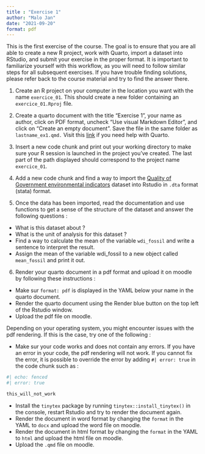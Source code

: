 ```yaml
---
title : "Exercise 1"
author: "Malo Jan"
date: "2021-09-20"
format: pdf
---
```


This is the first exercise of the course. The goal is to ensure that you are all able to create a new R project, work with Quarto, import a dataset into RStudio, and submit your exercise in the proper format. It is important to familiarize yourself with this workflow, as you will need to follow similar steps for all subsequent exercises. If you have trouble finding solutions, please refer back to the course material and try to find the answer there. 

1.  Create an R project on your computer in the location you want with the name `exercice_01`. This should create a new folder containing an `exercice_01.Rproj` file.

2.  Create a quarto document with the title "Exercise 1", your name as author, click on PDF format, uncheck "Use visual Markdown Editor", and click on "Create an empty document". Save the file in the same folder as `lastname_ex1.qmd.` Visit this [link](https://r4ds.hadley.nz/quarto.html) if you need help with Quarto.

3.  Insert a new code chunk and print out your working directory to make sure your R session is launched in the project you've created. The last part of the path displayed should correspond to the project name `exercice_01`.

4.  Add a new code chunk and find a way to import the [Quality of Government environmental indicators](https://www.gu.se/en/quality-government/qog-data/data-downloads/environmental-indicators-dataset) dataset into Rstudio in `.dta` format (stata) format.

5.  Once the data has been imported, read the documentation and use functions to get a sense of the structure of the dataset and answer the following questions :

-   What is this dataset about ?
-   What is the unit of analysis for this dataset ?
-   Find a way to calculate the mean of the variable `wdi_fossil` and write a sentence to interpret the result.
-   Assign the mean of the variable wdi_fossil to a new object called `mean_fossil` and print it out.


6.  Render your quarto document in a pdf format and upload it on moodle by following these instructions :

-   Make sur `format: pdf` is displayed in the YAML below your name in the quarto document.
-   Render the quarto document using the Render blue button on the top left of the Rstudio window. 
-   Upload the pdf file on moodle.

Depending on your operating system, you might encounter issues with the pdf rendering. If this is the case, try one of the following : 

- Make sur your code works and does not contain any errors. If you have an error in your code, the pdf rendering will not work. If you cannot fix the error, it is possible to override the error by adding `#| error: true` in the code chunk such as : 

```r
#| echo: fenced
#| error: true

this_will_not_work

```


- Install the `tinytex` package by running `tinytex::install_tinytex()` in the console, restart Rstudio and try to render the document again.
- Render the document in word format by changing the `format` in the YAML to `docx` and upload the word file on moodle.
- Render the document in html format by changing the `format` in the YAML to `html` and upload the html file on moodle.
- Upload the `.qmd` file on moodle. 


